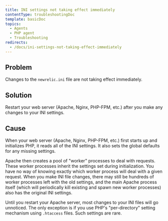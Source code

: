 ```yaml
---
title: INI settings not taking effect immediately
contentType: troubleshootingDoc
template: basicDoc
topics:
  - Agents
  - PHP agent
  - Troubleshooting
redirects:
  - /docs/ini-settings-not-taking-effect-immediately
---
```


## Problem

Changes to the `newrelic.ini` file are not taking effect immediately.

## Solution

Restart your web server (Apache, Nginx, PHP-FPM, etc.) after you make any changes to your INI settings.

## Cause

When your web server (Apache, Nginx, PHP-FPM, etc.) first starts up and initializes PHP, it reads all of the INI settings. It also sets the global defaults for any missing settings.

Apache then creates a pool of "worker" processes to deal with requests. These worker processes inherit the settings set during initialization. You have no way of knowing exactly which worker process will deal with a given request. When you make INI file changes, there may still be hundreds of worker processes left with the old settings, and the main Apache process itself (which will periodically kill existing and spawn new worker processes) also has the original INI settings.

Until you restart your Apache server, most changes to your INI files will go unnoticed. The only exception is if you use PHP's "per-directory" setting mechanism using `.htaccess` files. Such settings are rare.
